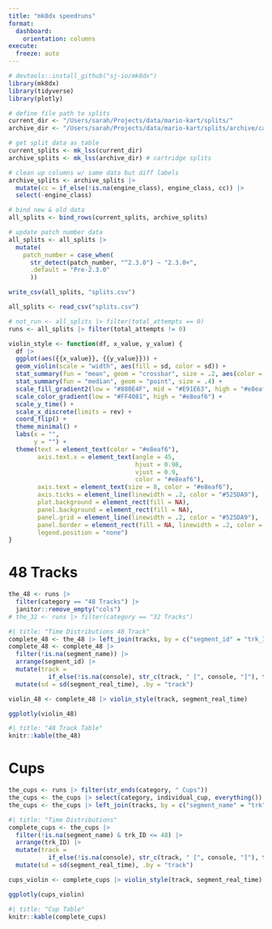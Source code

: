 ```yaml
---
title: "mk8dx speedruns"
format: 
  dashboard:
    orientation: columns
execute: 
  freeze: auto
---
```


```r
# devtools::install_github("sj-io/mk8dx")
library(mk8dx)
library(tidyverse)
library(plotly)
```

```r
# define file path to splits
current_dir <- "/Users/sarah/Projects/data/mario-kart/splits/"
archive_dir <- "/Users/sarah/Projects/data/mario-kart/splits/archive/cartridge"

# get split data as table
current_splits <- mk_lss(current_dir)
archive_splits <- mk_lss(archive_dir) # cartridge splits

# clean up columns w/ same data but diff labels
archive_splits <- archive_splits |> 
  mutate(cc = if_else(!is.na(engine_class), engine_class, cc)) |> 
  select(-engine_class)

# bind new & old data
all_splits <- bind_rows(current_splits, archive_splits)

# update patch number data
all_splits <- all_splits |> 
  mutate(
    patch_number = case_when(
      str_detect(patch_number, "^2.3.0") ~ "2.3.0+",
      .default = "Pre-2.3.0"
      ))

write_csv(all_splits, "splits.csv")
```

```r
all_splits <- read_csv("splits.csv")
```

```r
# not_run <- all_splits |> filter(total_attempts == 0)
runs <- all_splits |> filter(total_attempts != 0)
```

```r
violin_style <- function(df, x_value, y_value) {
  df |> 
  ggplot(aes({{x_value}}, {{y_value}})) +
  geom_violin(scale = "width", aes(fill = sd, color = sd)) +
  stat_summary(fun = "mean", geom = "crossbar", size = .2, aes(color = sd)) +
  stat_summary(fun = "median", geom = "point", size = .4) +
  scale_fill_gradient2(low = "#880E4F", mid = "#E91E63", high = "#e8eaf6") +
  scale_color_gradient(low = "#FF4081", high = "#e8eaf6") +
  scale_y_time() +
  scale_x_discrete(limits = rev) +
  coord_flip() +
  theme_minimal() +
  labs(x = "",
       y = "") +
  theme(text = element_text(color = "#e8eaf6"),
        axis.text.x = element_text(angle = 45,
                                   hjust = 0.98,
                                   vjust = 0.9, 
                                   color = "#e8eaf6"),
        axis.text = element_text(size = 8, color = "#e8eaf6"),
        axis.ticks = element_line(linewidth = .2, color = "#525DA9"),
        plot.background = element_rect(fill = NA),
        panel.background = element_rect(fill = NA),
        panel.grid = element_line(linewidth = .2, color = "#525DA9"),
        panel.border = element_rect(fill = NA, linewidth = .2, color = "#e8eaf6"),
        legend.position = "none")
}
```


# 48 Tracks

```r
the_48 <- runs |> 
  filter(category == "48 Tracks") |> 
  janitor::remove_empty("cols")
# the_32 <- runs |> filter(category == "32 Tracks")
```

```r
#| title: "Time Distributions 48 Track"
complete_48 <- the_48 |> left_join(tracks, by = c("segment_id" = "trk_ID"))
complete_48 <- complete_48 |> 
  filter(!is.na(segment_name)) |> 
  arrange(segment_id) |> 
  mutate(track = 
           if_else(!is.na(console), str_c(track, " [", console, "]"), track) |> fct_inorder()) |> 
  mutate(sd = sd(segment_real_time), .by = "track")

violin_48 <- complete_48 |> violin_style(track, segment_real_time)

ggplotly(violin_48)
```


```r
#| title: "48 Track Table"
knitr::kable(the_48)
```

# Cups

```r
the_cups <- runs |> filter(str_ends(category, " Cups"))
the_cups <- the_cups |> select(category, individual_cup, everything())
the_cups <- the_cups |> left_join(tracks, by = c("segment_name" = "trk"))
```

```r
#| title: "Time Distributions"
complete_cups <- the_cups |> 
  filter(!is.na(segment_name) & trk_ID <= 48) |> 
  arrange(trk_ID) |> 
  mutate(track = 
           if_else(!is.na(console), str_c(track, " [", console, "]"), track) |> fct_inorder()) |> 
  mutate(sd = sd(segment_real_time), .by = "track")

cups_violin <- complete_cups |> violin_style(track, segment_real_time)

ggplotly(cups_violin)
```


```r
#| title: "Cup Table"
knitr::kable(complete_cups)
```

